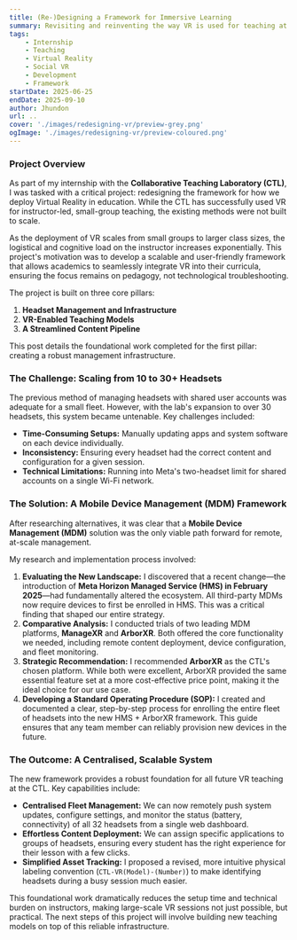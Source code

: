 ```yaml
---
title: (Re-)Designing a Framework for Immersive Learning
summary: Revisiting and reinventing the way VR is used for teaching at the Collaborative Teaching Laboratory
tags:
    - Internship
    - Teaching
    - Virtual Reality
    - Social VR
    - Development
    - Framework
startDate: 2025-06-25
endDate: 2025-09-10
author: Jhundon
url: ..
cover: './images/redesigning-vr/preview-grey.png'
ogImage: './images/redesigning-vr/preview-coloured.png'
---
```


### Project Overview
As part of my internship with the **Collaborative Teaching Laboratory (CTL)**, I was tasked with a critical project: redesigning the framework for how we deploy Virtual Reality in education. While the CTL has successfully used VR for instructor-led, small-group teaching, the existing methods were not built to scale.

As the deployment of VR scales from small groups to larger class sizes, the logistical and cognitive load on the instructor increases exponentially. This project's motivation was to develop a scalable and user-friendly framework that allows academics to seamlessly integrate VR into their curricula, ensuring the focus remains on pedagogy, not technological troubleshooting.

The project is built on three core pillars:
1.  **Headset Management and Infrastructure**
2.  **VR-Enabled Teaching Models**
3.  **A Streamlined Content Pipeline**

This post details the foundational work completed for the first pillar: creating a robust management infrastructure.

### The Challenge: Scaling from 10 to 30+ Headsets
The previous method of managing headsets with shared user accounts was adequate for a small fleet. However, with the lab's expansion to over 30 headsets, this system became untenable. Key challenges included:
* **Time-Consuming Setups:** Manually updating apps and system software on each device individually.
* **Inconsistency:** Ensuring every headset had the correct content and configuration for a given session.
* **Technical Limitations:** Running into Meta's two-headset limit for shared accounts on a single Wi-Fi network.

### The Solution: A Mobile Device Management (MDM) Framework
After researching alternatives, it was clear that a **Mobile Device Management (MDM)** solution was the only viable path forward for remote, at-scale management.

My research and implementation process involved:
1.  **Evaluating the New Landscape:** I discovered that a recent change—the introduction of **Meta Horizon Managed Service (HMS) in February 2025**—had fundamentally altered the ecosystem. All third-party MDMs now require devices to first be enrolled in HMS. This was a critical finding that shaped our entire strategy.
2.  **Comparative Analysis:** I conducted trials of two leading MDM platforms, **ManageXR** and **ArborXR**. Both offered the core functionality we needed, including remote content deployment, device configuration, and fleet monitoring.
3.  **Strategic Recommendation:** I recommended **ArborXR** as the CTL's chosen platform. While both were excellent, ArborXR provided the same essential feature set at a more cost-effective price point, making it the ideal choice for our use case.
4.  **Developing a Standard Operating Procedure (SOP):** I created and documented a clear, step-by-step process for enrolling the entire fleet of headsets into the new HMS + ArborXR framework. This guide ensures that any team member can reliably provision new devices in the future.

### The Outcome: A Centralised, Scalable System
The new framework provides a robust foundation for all future VR teaching at the CTL. Key capabilities include:
* **Centralised Fleet Management:** We can now remotely push system updates, configure settings, and monitor the status (battery, connectivity) of all 32 headsets from a single web dashboard.
* **Effortless Content Deployment:** We can assign specific applications to groups of headsets, ensuring every student has the right experience for their lesson with a few clicks.
* **Simplified Asset Tracking:** I proposed a revised, more intuitive physical labeling convention (`CTL-VR(Model)-(Number)`) to make identifying headsets during a busy session much easier.

This foundational work dramatically reduces the setup time and technical burden on instructors, making large-scale VR sessions not just possible, but practical. The next steps of this project will involve building new teaching models on top of this reliable infrastructure.